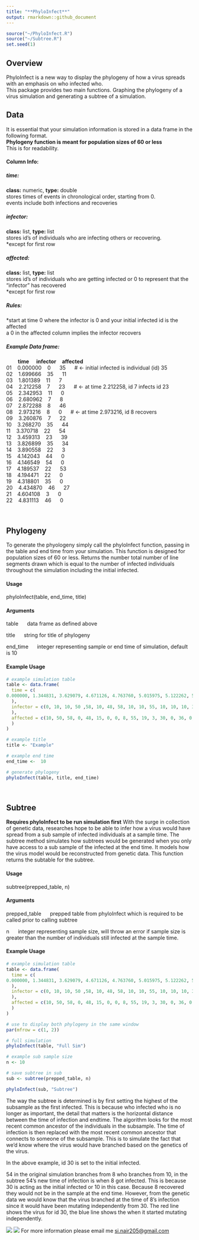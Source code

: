 ```yaml
---
title: "**PhyloInfect**"
output: rmarkdown::github_document
---
```


```r
source("~/PhyloInfect.R")
source("~/Subtree.R")
set.seed(1)
```

## **Overview**

PhyloInfect is a new way to display the phylogeny of how a virus spreads with an emphasis on who infected who.\
This package provides two main functions. Graphing the phylogeny of a virus simulation and generating a subtree of a simulation.

## **Data**

It is essential that your simulation information is stored in a data frame in the following format.\
**Phylogeny function is meant for population sizes of 60 or less**\
This is for readability.

#### Column Info:

##### time:

**class:** numeric, **type:** double\
stores times of events in chronological order, starting from 0.\
events include both infections and recoveries

##### infector:

**class:** list, **type:** list\
stores id's of individuals who are infecting others or recovering.\
\*except for first row

##### affected:

**class:** list, **type:** list\
stores id's of individuals who are getting infected or 0 to represent that the "infector" has recovered\
\*except for first row

##### Rules:

\*start at time 0 where the infector is 0 and your initial infected id is the affected\
a 0 in the affected column implies the infector recovers

##### Example Data frame:

        **time**     **infector**    **affected**\
01    0.000000    0      35      \# \<- initial infected is individual (id) 35\
02    1.699666    35      11\
03    1.801389    11      7\
04    2.212258    7      23      \# \<- at time 2.212258, id 7 infects id 23\
05    2.342953    11      0\
06    2.680962    7      8\
07    2.872288    8      46\
08    2.973216    8      0      \# \<- at time 2.973216, id 8 recovers\
09    3.260876    7      22\
10    3.268270    35      44\
11    3.370718    22      54\
12    3.459313    23      39\
13    3.826899    35      34\
14    3.890558    22      3\
15    4.142043    44      0\
16    4.146549    54      0\
17    4.189537    22      53\
18    4.194471    22      0\
19    4.318801    35      0\
20    4.434870    46      27\
21    4.604108    3      0\
22    4.831113    46      0

<br>

## **Phylogeny**

To generate the phyologeny simply call the phyloInfect function, passing in the table and end time from your simulation. This function is designed for population sizes of 60 or less. Returns the number total number of line segments drawn which is equal to the number of infected individuals throughout the simulation including the initial infected.

#### Usage

phyloInfect(table, end_time, title)

#### Arguments

table      data frame as defined above

title      string for title of phylogeny

end_time      integer representing sample or end time of simulation, default is 10

#### Example Usage

```r

# example simulation table
table <- data.frame(
  time = c(
0.000000, 1.344831, 3.629079, 4.671126, 4.763760, 5.015975, 5.122262, 5.218606, 5.633607, 5.771709, 5.865152, 6.054717, 6.887149, 7.049164, 7.165763, 7.243929, 7.541417, 7.610835, 7.636492, 7.737071, 7.781813, 7.831907, 7.925445, 7.942483, 8.080316, 8.158974, 8.269365, 8.343334, 8.384208, 8.458781, 8.483169, 8.574156, 8.595720, 8.605882, 8.663589, 8.706441, 8.769853, 8.788321, 8.880574, 8.953410, 8.961590, 8.987774, 9.110543, 9.555767, 9.719297, 9.813672, 9.931840
  ),
  infector = c(0, 10, 10, 50 ,58, 10, 48, 58, 10, 10, 55, 10, 10, 10, 30, 15, 8, 54, 30, 55, 19, 36, 30, 30, 17, 55, 24, 20, 36, 17, 54, 36, 3, 3, 4, 27, 13, 8, 51, 44, 30, 46, 35, 44, 40, 34, 47
  ),
  affected = c(10, 50, 58, 0, 48, 15, 0, 0, 8, 55, 19, 3, 30, 0, 36, 0, 54, 20, 24, 17, 34, 40, 14, 51, 4, 0, 0, 53, 27, 0, 44, 0, 46, 0, 13, 0, 35, 0, 32, 60, 12, 0, 0, 39, 0, 47, 56
  )
)

# example title
title <- "Example"

# example end time
end_time <-  10

# generate phylogeny
phyloInfect(table, title, end_time)

```

<br>

## **Subtree**

**Requires phyloInfect to be run simulation first** With the surge in collection of genetic data, researches hope to be able to infer how a virus would have spread from a sub sample of infected individuals at a sample time. The subtree method simulates how subtrees would be generated when you only have access to a sub sample of the infected at the end time. It models how the virus model would be reconstructed from genetic data. This function returns the subtable for the subtree.

#### Usage

subtree(prepped_table, n)

#### Arguments

prepped_table      prepped table from phyloInfect which is required to be called prior to calling subtree

n      integer representing sample size, will throw an error if sample size is greater than the number of individuals still infected at the sample time.

#### Example Usage

```r
# example simulation table
table <- data.frame(
  time = c(
0.000000, 1.344831, 3.629079, 4.671126, 4.763760, 5.015975, 5.122262, 5.218606, 5.633607, 5.771709, 5.865152, 6.054717, 6.887149, 7.049164, 7.165763, 7.243929, 7.541417, 7.610835, 7.636492, 7.737071, 7.781813, 7.831907, 7.925445, 7.942483, 8.080316, 8.158974, 8.269365, 8.343334, 8.384208, 8.458781, 8.483169, 8.574156, 8.595720, 8.605882, 8.663589, 8.706441, 8.769853, 8.788321, 8.880574, 8.953410, 8.961590, 8.987774, 9.110543, 9.555767, 9.719297, 9.813672, 9.931840
  ),
  infector = c(0, 10, 10, 50 ,58, 10, 48, 58, 10, 10, 55, 10, 10, 10, 30, 15, 8, 54, 30, 55, 19, 36, 30, 30, 17, 55, 24, 20, 36, 17, 54, 36, 3, 3, 4, 27, 13, 8, 51, 44, 30, 46, 35, 44, 40, 34, 47
  ),
  affected = c(10, 50, 58, 0, 48, 15, 0, 0, 8, 55, 19, 3, 30, 0, 36, 0, 54, 20, 24, 17, 34, 40, 14, 51, 4, 0, 0, 53, 27, 0, 44, 0, 46, 0, 13, 0, 35, 0, 32, 60, 12, 0, 0, 39, 0, 47, 56
  )
)

# use to display both phylogeny in the same window
par(mfrow = c(1, 2))

# full simulation
phyloInfect(table, "Full Sim")

# example sub sample size
n <- 10

# save subtree in sub
sub <- subtree(prepped_table, n)

phyloInfect(sub, "Subtree")

```

The way the subtree is determined is by first setting the highest of the subsample as the first infected. This is because who infected who is no longer as important, the detail that matters is the horizontal distance between the time of infection and endtime. The algorithm looks for the most recent common ancestor of the individuals in the subsample. The time of infection is then replaced with the most recent common ancestor that connects to someone of the subsample. This is to simulate the fact that we'd know where the virus would have branched based on the genetics of the virus.

In the above example, id 30 is set to the initial infected.

54 in the original simulation branches from 8 who branches from 10, in the subtree 54's new time of infection is when 8 got infected. This is because 30 is acting as the initial infected or 10 in this case. Because 8 recovered they would not be in the sample at the end time. However, from the genetic data we would know that the virus branched at the time of 8's infection since it would have been mutating independently from 30. The red line shows the virus for id 30, the blue line shows the when it started mutating independently.

![](https://raw.githubusercontent.com/Simon-Nair/PhyloInfect/master/subtreeExample.png)
![](https://raw.github.com/Simon-Nair/PhyloInfect/master/subtreeExample2.png)
For more information please email me [si.nair205\@gmail.com](mailto:si.nair205@gmail.com){.email}
